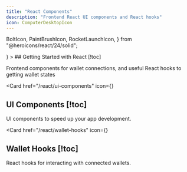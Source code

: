 ```yaml
---
title: "React Components"
description: "Frontend React UI components and React hooks"
icon: ComputerDesktopIcon
---
```

  BoltIcon,
  PaintBrushIcon,
  RocketLaunchIcon,
} from "@heroicons/react/24/solid";

<Cards>
  <Card
    href="/react/getting-started"
    icon={<RocketLaunchIcon />}
  >
  ## Getting Started with React [!toc]

  Frontend components for wallet connections, and useful React hooks to getting wallet states
  </Card>

  <Card
    href="/react/ui-components"
    icon={<PaintBrushIcon />}
  >
  ## UI Components [!toc]

  UI components to speed up your app development.
  </Card>

  <Card
    href="/react/wallet-hooks"
    icon={<BoltIcon />}
  >
  ## Wallet Hooks [!toc]

  React hooks for interacting with connected wallets.
  </Card>
</Cards>